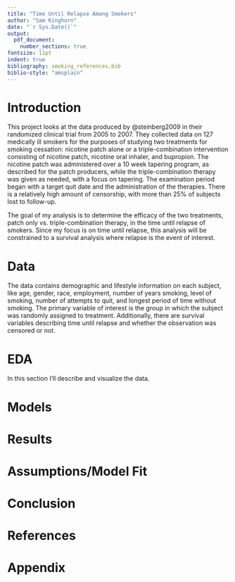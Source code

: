 ```yaml
---
title: "Time Until Relapse Among Smokers"
author: "Sam Kinghorn"
date: "`r Sys.Date()`"
output: 
  pdf_document:
    number_sections: true
fontsize: 11pt
indent: true
bibliography: smoking_references.bib
biblio-style: "amsplain"
---
```


# Introduction

This project looks at the data produced by @steinberg2009 in their randomized clinical trial from 2005 to 2007. They collected data on 127 medically ill smokers for the purposes of studying two treatments for smoking cessation: nicotine patch alone or a triple-combination intervention consisting of nicotine patch, nicotine oral inhaler, and bupropion. The nicotine patch was administered over a 10 week tapering program, as described for the patch producers, while the triple-combination therapy was given as needed, with a focus on tapering. The examination period began with a target quit date and the administration of the therapies. There is a relatively high amount of censorship, with more than 25% of subjects lost to follow-up.

The goal of my analysis is to determine the efficacy of the two treatments, patch only vs. triple-combination therapy, in the time until relapse of smokers. Since my focus is on time until relapse, this analysis will be constrained to a survival analysis where relapse is the event of interest. 

# Data

The data contains demographic and lifestyle information on each subject, like age, gender, race, employment, number of years smoking, level of smoking, number of attempts to quit, and longest period of time without smoking. The primary variable of interest is the group in which the subject was randomly assigned to treatment. Additionally, there are survival variables describing time until relapse and whether the observation was censored or not. 

# EDA

In this section I'll describe and visualize the data. 

# Models

# Results

# Assumptions/Model Fit

# Conclusion

\newpage
# References

<div id="refs"></div>

\newpage
# Appendix
